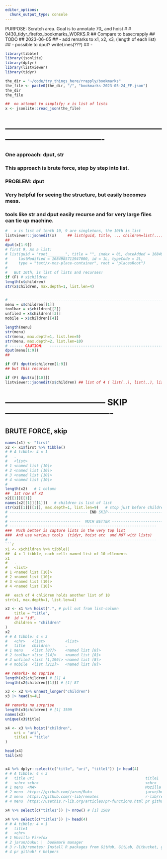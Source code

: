 ```yaml
---
editor_options: 
  chunk_output_type: console
---
```


PURPOSE:   Scratch area.   Goal is to annotate 70_ and hoist
#
#  0430_tidyr_firefox_bookmarks_WORKS.R
##  Compare to base::rapply
##  TODO
##  2023-06-05
##  -     add remarks to x1, x2, x3, (length of each list)
##  -     possible to dput?  writeLines(???)
##  -     


```r
library(tibble)
library(jsonlite)
library(dplyr)
library(listviewer)
library(tidyr)
```   

```r
the_dir = "~/code/try_things_here/rrapply/bookmarks"
the_file <- paste0(the_dir, "/", "bookmarks-2023-05-24_FF.json")
the_dir
the_file

##  no attempt to simplify; x is list of lists
x <- jsonlite::read_json(the_file)
```
# ----------------------------------------------------------------------------------------

### One approach:   dput, str
### This approach is brute force, step by step into list.
### PROBLEM: dput
### Very helpful for seeing the structure, but easily becomes mess.
### tools like str and dput  easily recurse and for very large files can tie up machine.
```r
#   x is list of lenth 10, 9 are singletons, the 10th is list   
listviewer::jsonedit(x)     ## list(guid, title, ... children=list(...))
## 
dput(x[1:9])
# first 9, As a list:
# list(guid = "root________", title = "", index = 0L, dateAdded = 1684955179130000, 
#     lastModified = 1684985711947000, id = 1L, typeCode = 2L, 
#     type = "text/x-moz-place-container", root = "placesRoot")
#   
#   But 10th, is list of lists and recurses!
if (F) # x$children
length(x$children)
str(x$children, max.depth=1, list.len=4)


# ----------------------------------------------------------------------------------------
menu = x$children[[1]]
toolbar = x$children[[2]]
unfiled = x$children[[3]]
mobile = x$children[[4]]

length(menu)
str(menu)
str(menu, max.depth=1, list.len=5)
str(menu, max.depth=2, list.len=10)
# ------ CAUTION:   ----------------------------------------------------------------------------------
dput(menu[1:9])
##  

if (F) dput(x$children[1:9])
## but this recurses

if (F) dput(x[[10]])
listviewer::jsonedit(x$children) ## list of 4 ( list(..), list(..), list(..), list(..))
```



# ----------------------------------- SKIP-------------------------------------
## BRUTE FORCE, skip
```r

names(x1) <- "first"
x2 <- x1$first %>% tibble()
# # A tibble: 4 × 1
#   .                
#   <list>           
# 1 <named list [10]>
# 2 <named list [10]>
# 3 <named list [10]>
# 4 <named list [10]>
#
length(x2)   # 1 column
##  1st row of x2    
x2[[1]][[1]]
names(x2[[1]][[1]])   # children is list of list
str(x2[[1]][[1]], max.depth=1, list.len=9)   # stop just before children
# ----------------------------------- END SKIP-------------------------------------
#
# --------------------------------  MUCH BETTER ----------------------------------
# ------------------------------------------------------------------
###  Much better is capture lists in the very top list
###  And use various tools  (tidyr, hoist etc  and NOT with lists)
# ------------------------------------------------------------------
```r
x1 <- x$children %>% tibble()
##  4 x 1 tibble, each cell: named list of 10 ellements
x1
#   .                
#   <list>           
# 1 <named list [10]>
# 2 <named list [10]>
# 3 <named list [10]>
# 4 <named list [10]>

##  each of 4 chlidren holds another list of 10 
str(x1, max.depth=1, list.len=4)

```
```r
x2 <- x1 %>% hoist(".", # pull out from list-column
    title = "title",
##  id = "id",
    children = "children"
)
x2
# # A tibble: 4 × 3
#   <chr>   <list>         <list>
#   title   children       .
# 1 menu    <list [87]>    <named list [8]>
# 2 toolbar <list [14]>    <named list [8]>
# 3 unfiled <list [1,196]> <named list [8]>
# 4 mobile  <list [212]>   <named list [8]>

## remarks- no suprise
length(x2$children) # [1] 4
length(x2$children[[1]]) # [1] 87

x3 <- x2 %>% unnest_longer("children")
x3 |> head(n=4L)

## remarks no surprise
length(x3$children) # [1] 1509
names(x3)
unique(x3$title)

x4 <- x3 %>% hoist("children",
    uri = "uri",
    title1 = "title"
)

head(x4)
tail(x4)


x4 %>% dplyr::select(c("title", "uri", "title1")) |> head(4)
# # A tibble: 4 × 3
#   title uri                                                  title1       
#   <chr> <chr>                                                <chr>        
# 1 menu  <NA>                                                 Mozilla Fire…
# 2 menu  https://github.com/jarun/Buku                        jarun/buku: …
# 3 menu  https://github.com/r-lib/remotes                     r-lib/remote…
# 4 menu  https://usethis.r-lib.org/articles/pr-functions.html pr github! r…

x4 %>% select(c("title1")) |> nrow() # [1] 1509

x4 %>% select(c("title1")) |> head(4)
# # A tibble: 4 × 1
#   title1                                                                  
#   <chr>                                                                   
# 1 Mozilla Firefox                                                         
# 2 jarun/buku: |  bookmark manager                                         
# 3 r-lib/remotes: Install R packages from GitHub, GitLab, Bitbucket, git, …
# 4 pr github! r helpers                                                    
```
